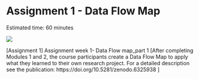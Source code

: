 # Assignment 1 - Data Flow Map {#assignment1}
Estimated time: 60 minutes


![](img/forestgump.gif)

[Assignment 1]
Assignment week 1- Data Flow map_part 1
[After completing Modules 1 and 2, the course participants create a Data Flow Map to apply what they learned to their own research project. For a detailed description see the publication: https://doi.org/10.5281/zenodo.6325938 ]

